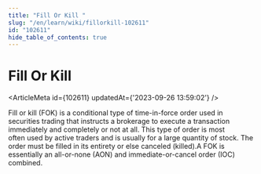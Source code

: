```yaml
---
title: "Fill Or Kill "
slug: "/en/learn/wiki/fillorkill-102611"
id: "102611"
hide_table_of_contents: true
---
```



# Fill Or Kill 

<ArticleMeta id={102611} updatedAt={'2023-09-26 13:59:02'} />
<div className='border-solid border-b border-t-0 my-4 border-[var(--ifm-color-gray-300)]' />

Fill or kill (FOK) is a conditional type of time-in-force order used in securities trading that instructs a brokerage to execute a transaction immediately and completely or not at all. This type of order is most often used by active traders and is usually for a large quantity of stock. The order must be filled in its entirety or else canceled (killed).A FOK is essentially an all-or-none (AON) and immediate-or-cancel order (IOC) combined.
